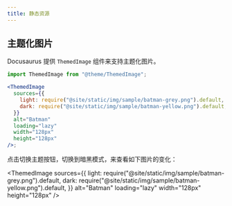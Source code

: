 ```yaml
---
title: 静态资源
---
```



## 主题化图片

Docusaurus 提供 `ThemedImage` 组件来支持主题化图片。

```jsx {1,5,6} showLineNumbers
import ThemedImage from "@theme/ThemedImage";

<ThemedImage
  sources={{
    light: require("@site/static/img/sample/batman-grey.png").default,
    dark: require("@site/static/img/sample/batman-yellow.png").default,
  }}
  alt="Batman"
  loading="lazy"
  width="128px"
  height="128px"
/>;
```

点击切换主题按钮，切换到暗黑模式，来查看如下图片的变化：

<ThemedImage
  sources={{
    light: require("@site/static/img/sample/batman-grey.png").default,
    dark: require("@site/static/img/sample/batman-yellow.png").default,
  }}
  alt="Batman"
  loading="lazy"
  width="128px"
  height="128px"
/>
